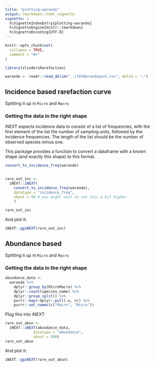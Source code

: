 ```yaml
---
title: "plotting-warande"
output: rmarkdown::html_vignette
vignette: >
  %\VignetteIndexEntry{plotting-warande}
  %\VignetteEngine{knitr::rmarkdown}
  %\VignetteEncoding{UTF-8}
---
```


```r
knitr::opts_chunk$set(
  collapse = TRUE,
  comment = "#>"
)
```

```r
library(vlindersRarefaction)
```

```r
warande <- readr::read_delim("../tblWarandepark.csv", delim = ";")
```
## Incidence based rarefaction curve

Splitting it up in `Micro` and `Macro`

### Getting the data in the right shape

iNEXT expects incidence data to consist of a list of frequencies, with the first element of the list the number of sampling units, followed by the incidence frequencies. The length of the list should be the number of observed species minus one. 

This package provides a function to convert a dataframe with a known shape (and
exactly this shape) to this format. 

```r
convert_to_incidence_freq(warande)
  
```



```r
rare_out_inc <- 
  iNEXT::iNEXT(
    convert_to_incidence_freq(warande),
    datatype = "incidence_freq",
    nboot = 50 # you might want to set this a bit higher
    )

rare_out_inc
```

And plot it:

```r
iNEXT::ggiNEXT(rare_out_inc)
```

## Abundance based

Splitting it up in `Micro` and `Macro`

### Getting the data in the right shape

```r
abundance_data <- 
  warande %>% 
    dplyr::group_by(MicroMacro) %>% 
    dplyr::count(species_name) %>% 
    dplyr::group_split() %>% 
    purrr::map(~dplyr::pull(.x, n)) %>% 
    purrr::set_names(c("Macro", "Micro"))
```
Plug this into iNEXT:

```r
rare_out_abun <- 
  iNEXT::iNEXT(abundance_data,
             datatype = "abundance",
             nboot = 500)
rare_out_abun

```
And plot it:

```r
iNEXT::ggiNEXT(rare_out_abun)
```

